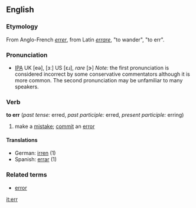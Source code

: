==English==
===Etymology===
From Anglo-French ''[[errer]]'', from Latin ''[[errare]]'', "to wander", "to err".
===Pronunciation===
* [[IPA]] UK [eə], [ɜː] US [ɛɹ], ''rare'' [ɝ] ''Note:'' the first pronunciation is considered incorrect by some conservative commentators although it is more common. The second pronunciation may be unfamiliar to many speakers.
===Verb===
'''to err''' (''past tense:'' erred, ''past participle:'' erred, ''present participle:'' erring)
#make a [[mistake]]; [[commit]] an [[error]]
====Translations====
*German: [[irren]] (1)
*Spanish: [[errar]] (1)
===Related terms===
*[[error]]

[[it:err]]